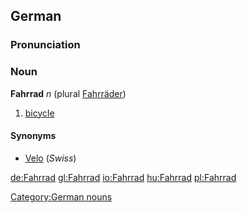 ==German==
===Pronunciation===
{{IPA|[ˈfaːɐʁaːt]}}

===Noun===
'''Fahrrad''' ''n'' (plural [[Fahrräder]])
# [[bicycle]]

====Synonyms====
*[[Velo]] (''Swiss'')

[[Category:German nouns]]

[[de:Fahrrad]]
[[gl:Fahrrad]]
[[io:Fahrrad]]
[[hu:Fahrrad]]
[[pl:Fahrrad]]